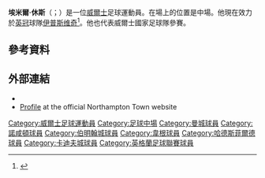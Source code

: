 {{noteTA
|G1=Football
|G2=FAcup
}}

'''埃米爾·休斯'''（{{lang-en|Emyr Huws}}；{{bd|1993年|9月30日}}）是一位[[威爾士|威爾士]]足球運動員。在場上的位置是中場。他現在效力於[[英格蘭足球冠軍聯賽|英冠]]球隊[[伊普斯维奇城足球俱乐部|伊普斯维奇]]<ref>{{cite web|title=Emyr Huws: Wigan Athletic sign Manchester City midfielder on loan|url=http://www.bbc.co.uk/sport/0/football/28424280|publisher=BBC Sport|date=22 July 2014|accessdate=2 September 2014|archive-date=2015-09-12|archive-url=https://web.archive.org/web/20150912164604/http://www.bbc.co.uk/sport/0/football/28424280|dead-url=no}}</ref>。他也代表威爾士國家足球隊參賽。

==參考資料==
{{Reflist}}

==外部連結==
*{{soccerbase|67899}}
*[https://web.archive.org/web/20160305071740/http://www.ntfc.co.uk/team/player-profile/index.aspx?playerid=494039&tcmuri=420290 Profile] at the official Northampton Town website

{{DEFAULTSORT:Huws, Emyr}}
[[Category:威爾士足球運動員|Category:威爾士足球運動員]]
[[Category:足球中場|Category:足球中場]]
[[Category:曼城球員|Category:曼城球員]]
[[Category:諾咸頓球員|Category:諾咸頓球員]]
[[Category:伯明翰城球員|Category:伯明翰城球員]]
[[Category:韋根球員|Category:韋根球員]]
[[Category:哈德斯菲爾德球員|Category:哈德斯菲爾德球員]]
[[Category:卡迪夫城球員|Category:卡迪夫城球員]]
[[Category:英格蘭足球聯賽球員|Category:英格蘭足球聯賽球員]]